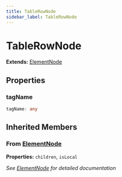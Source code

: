 ```yaml
---
title: TableRowNode
sidebar_label: TableRowNode
---
```


# TableRowNode

**Extends:** [ElementNode](/api/interfaces/elementnode)

## Properties

### tagName

```typescript
tagName: any
```

## Inherited Members

### From [ElementNode](/api/interfaces/elementnode)

**Properties:** `children`, `isLocal`

*See [ElementNode](/api/interfaces/elementnode) for detailed documentation*

